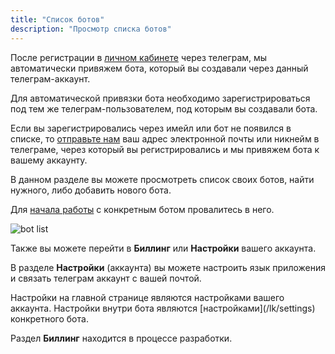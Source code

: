 ```yaml
---
title: "Список ботов"
description: "Просмотр списка ботов"
---
```


После регистрации в [личном кабинете](app.tomleto.pro) через телеграм, мы автоматически привяжем бота, который вы создавали через данный телеграм-аккаунт.

<Note>
Для автоматической привязки бота необходимо зарегистрироваться под тем же телеграм-пользователем, под которым вы создавали бота.
</Note>

Если вы зарегистрировались через имейл или бот не появился в списке, то [отправьте нам](https://t.me/wikibot_support) ваш адрес электронной почты или никнейм в телеграме, через который вы регистрировались и мы привяжем бота к вашему аккаунту.

В данном разделе вы можете просмотреть список своих ботов, найти нужного, либо добавить нового бота.

Для [начала работы](/lk/overview) с конкретным ботом провалитесь в него.

<img src="/images/lk-bot-list.jpg" alt="bot list" />

Также вы можете перейти в **Биллинг** или **Настройки** вашего аккаунта.

В разделе **Настройки** (аккаунта) вы можете настроить язык приложения и связать телеграм аккаунт с вашей почтой.

<Info>
    Настройки на главной странице являются настройками вашего аккаунта. Настройки внутри бота являются [настройками](/lk/settings) конкретного бота.
</Info>

Раздел **Биллинг** находится в процессе разработки.
